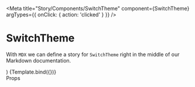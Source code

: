 
<Meta
  title="Story/Components/SwitchTheme"
  component={SwitchTheme}
  argTypes={{ onClick: { action: 'clicked' } }}
/>

<Styles />

# SwitchTheme

With `MDX` we can define a story for `SwitchTheme` right in the middle of our
Markdown documentation.

  <AppWrapper themeMode="light">
    <SwitchTheme {...args} />
  </AppWrapper>
)

<Canvas>
  <Story name="Normal">{Template.bind({})}</Story>
</Canvas>

<div class="subheading">Props</div>

<Space />
